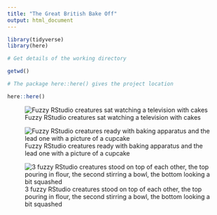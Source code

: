 ```yaml
---
title: "The Great British Bake Off"
output: html_document
---
```


```r
library(tidyverse)
library(here)
```

```r
# Get details of the working directory

getwd()
```

```r
# The package here::here() gives the project location

here::here()
```


![Fuzzy RStudio creatures sat watching a television with cakes](bakers_1.png)

![Fuzzy RStudio creatures ready with baking apparatus and the lead one with a picture of a cupcake](img/bakers_2.png)

![3 fuzzy RStudio creatures stood on top of each other, the top pouring in flour, the second stirring a bowl, the bottom looking a bit squashed](../images/bakers_3.png)


